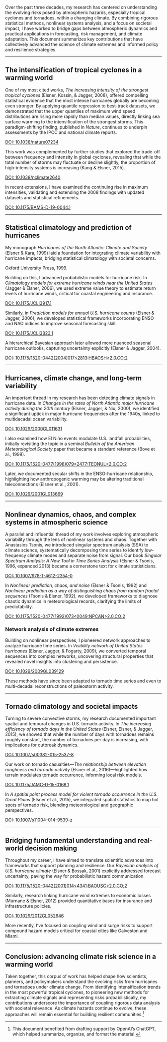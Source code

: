 
Over the past three decades, my research has centered on understanding the evolving risks posed by atmospheric hazards, especially tropical cyclones and tornadoes, within a changing climate. By combining rigorous statistical methods, nonlinear systems analysis, and a focus on societal impact, I have worked to bridge gaps between atmospheric dynamics and practical applications in forecasting, risk management, and climate adaptation. This document summarizes key contributions that have collectively advanced the science of climate extremes and informed policy and resilience strategies.

---

## The intensification of tropical cyclones in a warming world

One of my most cited works, *The increasing intensity of the strongest tropical cyclones* (Elsner, Kossin, & Jagger, 2008), offered compelling statistical evidence that the most intense hurricanes globally are becoming even stronger. By applying quantile regression to best-track datasets, we demonstrated that the upper quantiles of maximum wind speed distributions are rising more rapidly than median values, directly linking sea surface warming to the intensification of the strongest storms. This paradigm-shifting finding, published in *Nature*, continues to underpin assessments by the IPCC and national climate reports.

[DOI: 10.1038/nature07234](https://doi.org/10.1038/nature07234)

This work was complemented by further studies that explored the trade-off between frequency and intensity in global cyclones, revealing that while the total number of storms may fluctuate or decline slightly, the proportion of high-intensity systems is increasing (Kang & Elsner, 2015).

[DOI: 10.1038/nclimate2640](https://doi.org/10.1038/nclimate2640)

In recent extensions, I have examined the continuing rise in maximum intensities, validating and extending the 2008 findings with updated datasets and statistical refinements.

[DOI: 10.1175/BAMS-D-19-0044.1](https://doi.org/10.1175/BAMS-D-19-0044.1)

---

## Statistical climatology and prediction of hurricanes

My monograph *Hurricanes of the North Atlantic: Climate and Society* (Elsner & Kara, 1999) laid a foundation for integrating climate variability with hurricane impacts, bridging statistical climatology with societal concerns.

Oxford University Press, 1999.

Building on this, I advanced probabilistic models for hurricane risk. In *Climatology models for extreme hurricane winds near the United States* (Jagger & Elsner, 2006), we used extreme value theory to estimate return levels of hurricane winds, critical for coastal engineering and insurance.

[DOI: 10.1175/JCLI3917.1](https://doi.org/10.1175/JCLI3917.1)

Similarly, in *Prediction models for annual U.S. hurricane counts* (Elsner & Jagger, 2006), we developed statistical frameworks incorporating ENSO and NAO indices to improve seasonal forecasting skill.

[DOI: 10.1175/JCLI3823.1](https://doi.org/10.1175/JCLI3823.1)

A hierarchical Bayesian approach later allowed more nuanced seasonal hurricane outlooks, capturing uncertainty explicitly (Elsner & Jagger, 2004).

[DOI: 10.1175/1520-0442(2004)017<2813:HBAOSH>2.0.CO;2](https://doi.org/10.1175/1520-0442(2004)017<2813:HBAOSH>2.0.CO;2)

---

## Hurricanes, climate change, and long-term variability

An important thread in my research has been detecting climate signals in hurricane data. In *Changes in the rates of North Atlantic major hurricane activity during the 20th century* (Elsner, Jagger, & Niu, 2000), we identified a significant uptick in major hurricane frequencies after the 1940s, linked to multidecadal ocean variability.

[DOI: 10.1029/2000GL011631](https://doi.org/10.1029/2000GL011631)

I also examined how El Niño events modulate U.S. landfall probabilities, initially revisiting the topic in a seminal *Bulletin of the American Meteorological Society* paper that became a standard reference (Bove et al., 1998).

[DOI: 10.1175/1520-0477(1998)079<2477:TEONUL>2.0.CO;2](https://doi.org/10.1175/1520-0477(1998)079<2477:TEONUL>2.0.CO;2)

Later, we documented secular shifts in the ENSO-hurricane relationship, highlighting how anthropogenic warming may be altering traditional teleconnections (Elsner et al., 2001).

[DOI: 10.1029/2001GL013669](https://doi.org/10.1029/2001GL013669)

---

## Nonlinear dynamics, chaos, and complex systems in atmospheric science

A parallel and influential thread of my work involves exploring atmospheric variability through the lens of nonlinear systems and chaos. Together with Anastasios Tsonis, we introduced singular spectrum analysis (SSA) to climate science, systematically decomposing time series to identify low-frequency climate modes and separate noise from signal. Our book *Singular Spectrum Analysis: A New Tool in Time Series Analysis* (Elsner & Tsonis, 1996, expanded 2013) became a cornerstone text for climate statisticians.

[DOI: 10.1007/978-1-4612-2354-0](https://doi.org/10.1007/978-1-4612-2354-0)

In *Nonlinear prediction, chaos, and noise* (Elsner & Tsonis, 1992) and *Nonlinear prediction as a way of distinguishing chaos from random fractal sequences* (Tsonis & Elsner, 1992), we developed frameworks to diagnose chaotic dynamics in meteorological records, clarifying the limits of predictability.

[DOI: 10.1175/1520-0477(1992)073<0049:NPCAN>2.0.CO;2](https://doi.org/10.1175/1520-0477(1992)073<0049:NPCAN>2.0.CO;2)

### Network analysis of climate extremes

Building on nonlinear perspectives, I pioneered network approaches to analyze hurricane time series. In *Visibility network of United States hurricanes* (Elsner, Jagger, & Fogarty, 2009), we converted temporal sequences into complex networks, uncovering structural properties that revealed novel insights into clustering and persistence.

[DOI: 10.1029/2009GL039129](https://doi.org/10.1029/2009GL039129)

These methods have since been adapted to tornado time series and even to multi-decadal reconstructions of paleostorm activity.

---

## Tornado climatology and societal impacts

Turning to severe convective storms, my research documented important spatial and temporal changes in U.S. tornado activity. In *The increasing efficiency of tornado days in the United States* (Elsner, Elsner, & Jagger, 2015), we showed that while the number of days with tornadoes remains roughly constant, the number of tornadoes per day is increasing, with implications for outbreak dynamics.

[DOI: 10.1007/s00382-015-2537-8](https://doi.org/10.1007/s00382-015-2537-8)

Our work on tornado casualties—*The relationship between elevation roughness and tornado activity* (Elsner et al., 2016)—highlighted how terrain modulates tornado occurrence, informing local risk models.

[DOI: 10.1175/JAMC-D-15-0168.1](https://doi.org/10.1175/JAMC-D-15-0168.1)

In *A spatial point process model for violent tornado occurrence in the U.S. Great Plains* (Elsner et al., 2015), we integrated spatial statistics to map hot spots of tornado risk, blending meteorological and geographic perspectives.

[DOI: 10.1007/s11004-014-9530-z](https://doi.org/10.1007/s11004-014-9530-z)

---

## Bridging fundamental understanding and real-world decision making

Throughout my career, I have aimed to translate scientific advances into frameworks that support planning and resilience. Our *Bayesian analysis of U.S. hurricane climate* (Elsner & Bossak, 2001) explicitly addressed forecast uncertainty, paving the way for probabilistic hazard communication.

[DOI: 10.1175/1520-0442(2001)014<4341:BAOUSC>2.0.CO;2](https://doi.org/10.1175/1520-0442(2001)014<4341:BAOUSC>2.0.CO;2)

Similarly, research linking hurricane wind extremes to economic losses (Murnane & Elsner, 2012) provided quantitative bases for insurance and infrastructure policies.

[DOI: 10.1029/2012GL052646](https://doi.org/10.1029/2012GL052646)

More recently, I’ve focused on coupling wind and surge risks to support compound hazard models critical for coastal cities like Galveston and Miami.

---

## Conclusion: advancing climate risk science in a warming world

Taken together, this corpus of work has helped shape how scientists, planners, and policymakers understand the evolving risks from hurricanes and tornadoes under climate change. From identifying intensification trends in the most powerful tropical cyclones, to pioneering new methods for extracting climate signals and representing risks probabilistically, my contributions underscore the importance of coupling rigorous data analysis with societal relevance. As climate hazards continue to evolve, these approaches will remain essential for building resilient communities.^[This document benefited from drafting support by OpenAI's ChatGPT, which helped summarize, organize, and format the material.]


